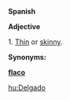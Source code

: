 '''Spanish'''


'''Adjective'''


1. [[Thin]] or [[skinny]].


'''Synonyms:'''


'''[[flaco]]'''

[[hu:Delgado]]